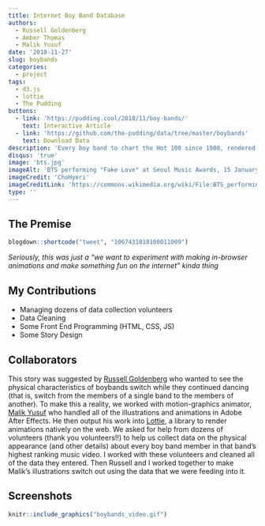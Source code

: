 ```yaml
---
title: Internet Boy Band Database
authors: 
  - Russell Goldenberg
  - Amber Thomas
  - Malik Yusuf
date: '2018-11-27'
slug: boybands
categories:
  - project
tags:
  - d3.js
  - lottie
  - The Pudding
buttons:
  - link: 'https://pudding.cool/2018/11/boy-bands/'
    text: Interactive Article
  - link: 'https://github.com/the-pudding/data/tree/master/boybands'
    text: Download Data
description: 'Every boy band to chart the Hot 100 since 1980, rendered as adorable, data-driven, dancing illustrations.'
disqus: 'true'
image: 'bts.jpg'
imageAlt: 'BTS performing "Fake Love" at Seoul Music Awards, 15 January 2019'
imageCredit: 'ChoHyeri'
imageCreditLink: 'https://commons.wikimedia.org/wiki/File:BTS_performing_%22Fake_Love%22_at_Seoul_Music_Awards,_15_January_2019.jpg'
type: ''
---
```



## The Premise

```r
blogdown::shortcode("tweet", "1067431018100011009")
```

*Seriously, this was just a "we want to experiment with making in-browser animations and make something fun on the internet" kinda thing*

## My Contributions

* Managing dozens of data collection volunteers
* Data Cleaning
* Some Front End Programming (HTML, CSS, JS)
* Some Story Design

## Collaborators

This story was suggested by [Russell Goldenberg](https://twitter.com/codenberg) who wanted to see the physical characteristics of boybands switch while they continued dancing (that is, switch from the members of a single band to the members of another). To make this a reality, we worked with motion-graphics animator, [Malik Yusuf](https://twitter.com/thisismrmalik) who handled all of the illustrations and animations in Adobe After Effects. He then output his work into [Lottie](https://airbnb.io/lottie/#/), a library to render animations natively on the web. We asked for help from dozens of volunteers (thank you volunteers!!) to help us collect data on the physical appearance (and other details) about every boy band member in that band's highest ranking music video. I worked with these volunteers and cleaned all of the data they entered. Then Russell and I worked together to make Malik's illustrations switch out using the data that we were feeding into it. 

## Screenshots

```r
knitr::include_graphics("boybands_video.gif")
```

